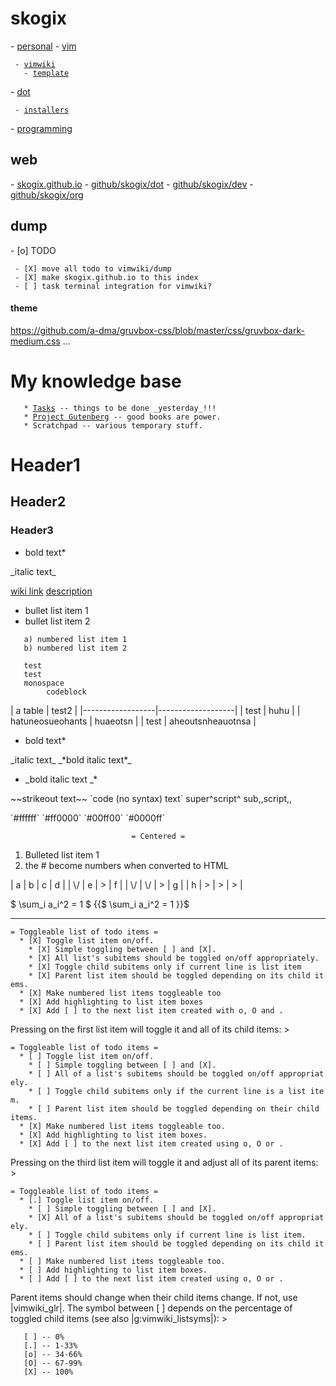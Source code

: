 = skogix =
- [[personal|personal]]
- [[vim]]
  - [[vimwiki]]
    - [[templates/def_template.html|template]]
- [[dot]]
  - [[installers]]
- [[programming]]
== web ==
- [[https://skogix.github.io|skogix.github.io]]
- [[https://github.com/Skogix/dot|github/skogix/dot]]
- [[https://github.com/Skogix/dev|github/skogix/dev]]
- [[https://github.com/Skogix/org|github/skogix/org]]
== dump ==
- [o] TODO 
  - [X] move all todo to vimwiki/dump
  - [X] make skogix.github.io to this index
  - [ ] task terminal integration for vimwiki?
==== theme ====
https://github.com/a-dma/gruvbox-css/blob/master/css/gruvbox-dark-medium.css
...

= My knowledge base =
    * [[Tasks]] -- things to be done _yesterday_!!!
    * [[Project Gutenberg]] -- good books are power.
    * Scratchpad -- various temporary stuff.
= Header1 =
== Header2 ==
=== Header3 ===

*bold text*
_italic text_

[[wiki link]]
[[wiki link|description]]

* bullet list item 1
* bullet list item 2
    a) numbered list item 1
    b) numbered list item 2

{{{python
def greet(s):
    print("Hello, " + s)
}}}
    test
    test
    monospace 
         codeblock
| a table          | test2             |
|------------------|-------------------|
| test             | huhu              |
| hatuneosueohants | huaeotsn          |
| test             | aheoutsnheauotnsa |

{{{fsharp
let huhu = 0
let add a b = a + b
}}}

*bold text*
_italic text_
_*bold italic text*_
*_bold italic text _*
~~strikeout text~~
`code (no syntax) text`
super^script^
sub,,script,,

`#ffffff`
`#ff0000`
`#00ff00`
`#0000ff`
                            = Centered =
# Bulleted list item 1
# the # become numbers when converted to HTML


| a  | b  | c | d |
| \/ | e  | > | f |
| \/ | \/ | > | g |
| h  | >  | > | > |


{{{class="brush: python" >
 def hello(world):
     for x in range(10):
         print("Hello {0} number {1}".format(world, x))
}}}


{{{ >
  Tyger! Tyger! burning bright
   In the forests of the night,
    What immortal hand or eye
     Could frame thy fearful symmetry?
  In what distant deeps or skies
   Burnt the fire of thine eyes?
    On what wings dare he aspire?
     What the hand dare sieze the fire?
}}}

$ \sum_i a_i^2 = 1 $
{{$
\sum_i a_i^2
=
1
}}$

----


 = Toggleable list of todo items =
   * [X] Toggle list item on/off.
     * [X] Simple toggling between [ ] and [X].
     * [X] All list's subitems should be toggled on/off appropriately.
     * [X] Toggle child subitems only if current line is list item
     * [X] Parent list item should be toggled depending on its child items.
   * [X] Make numbered list items toggleable too
   * [X] Add highlighting to list item boxes
   * [X] Add [ ] to the next list item created with o, O and <CR>.

Pressing <C-Space> on the first list item will toggle it and all of its child
items: >
 = Toggleable list of todo items =
   * [ ] Toggle list item on/off.
     * [ ] Simple toggling between [ ] and [X].
     * [ ] All of a list's subitems should be toggled on/off appropriately.
     * [ ] Toggle child subitems only if the current line is a list item.
     * [ ] Parent list item should be toggled depending on their child items.
   * [X] Make numbered list items toggleable too.
   * [X] Add highlighting to list item boxes.
   * [X] Add [ ] to the next list item created using o, O or <CR>.

Pressing <C-Space> on the third list item will toggle it and adjust all of its
parent items: >
 = Toggleable list of todo items =
   * [.] Toggle list item on/off.
     * [ ] Simple toggling between [ ] and [X].
     * [X] All of a list's subitems should be toggled on/off appropriately.
     * [ ] Toggle child subitems only if current line is list item.
     * [ ] Parent list item should be toggled depending on its child items.
   * [ ] Make numbered list items toggleable too.
   * [ ] Add highlighting to list item boxes.
   * [ ] Add [ ] to the next list item created using o, O or <CR>.

Parent items should change when their child items change. If not, use
|vimwiki_glr|. The symbol between [ ] depends on the percentage of toggled
child items (see also |g:vimwiki_listsyms|): >
    [ ] -- 0%
    [.] -- 1-33%
    [o] -- 34-66%
    [O] -- 67-99%
    [X] -- 100%

